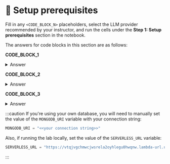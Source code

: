 # 👐 Setup prerequisites

Fill in any `<CODE_BLOCK_N>` placeholders, select the LLM provider recommended by your instructor, and run the cells under the **Step 1: Setup prerequisites** section in the notebook.

The answers for code blocks in this section are as follows:

**CODE_BLOCK_1**

<details>
<summary>Answer</summary>
<div>
```python
mongodb_client[DB_NAME]
```
</div>
</details>

**CODE_BLOCK_2**

<details>
<summary>Answer</summary>
<div>
```python
db[VS_COLLECTION_NAME]
```
</div>
</details>

**CODE_BLOCK_3**

<details>
<summary>Answer</summary>
<div>
```python
db[FULL_COLLECTION_NAME]
```
</div>
</details>

:::caution
If you're using your own database, you will need to manually set the value of the `MONGODB_URI` variable with your connection string:

```python
MONGODB_URI = "<<your connection string>>"
```

Also, if running the lab locally, set the value of the `SERVERLESS_URL` variable:

```python
SERVERLESS_URL = "https://vtqjvgchmwcjwsrela2oyhlegu0hwqnw.lambda-url.us-west-2.on.aws/"
```
:::